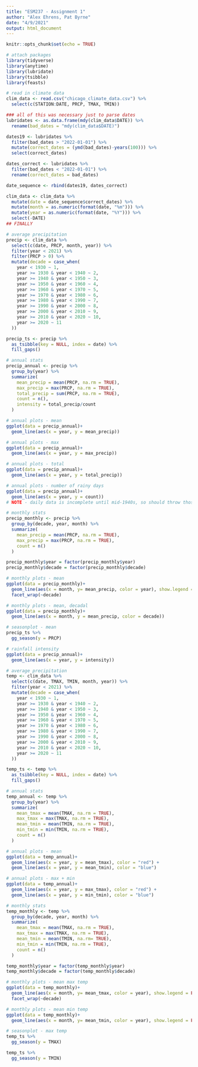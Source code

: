 ```yaml
---
title: "ESM237 - Assignment 1"
author: "Alex Ehrens, Pat Byrne"
date: "4/9/2021"
output: html_document
---
```


```r
knitr::opts_chunk$set(echo = TRUE)

# attach packages
library(tidyverse)
library(anytime)
library(lubridate)
library(tsibble)
library(feasts)
```

```r
# read in climate data
clim_data <- read.csv("chicago_climate_data.csv") %>% 
  select(c(STATION:DATE, PRCP, TMAX, TMIN))

### all of this was necessary just to parse dates
lubridates <- as.data.frame(mdy(clim_data$DATE)) %>% 
  rename(bad_dates = "mdy(clim_data$DATE)")

dates19 <- lubridates %>% 
  filter(bad_dates > "2022-01-01") %>% 
  mutate(correct_dates = (ymd(bad_dates)-years(100))) %>% 
  select(correct_dates)

dates_correct <- lubridates %>% 
  filter(bad_dates < "2022-01-01") %>% 
  rename(correct_dates = bad_dates)

date_sequence <- rbind(dates19, dates_correct)

clim_data <- clim_data %>% 
  mutate(date = date_sequence$correct_dates) %>% 
  mutate(month = as.numeric(format(date, "%m"))) %>% 
  mutate(year = as.numeric(format(date, "%Y"))) %>% 
  select(-DATE)
## FINALLY
```

```r
# average precipitation 
precip <- clim_data %>% 
  select(c(date, PRCP, month, year)) %>% 
  filter(year < 2021) %>%
  filter(PRCP > 0) %>% 
  mutate(decade = case_when(
    year < 1930 ~ 1,
    year >= 1930 & year < 1940 ~ 2,
    year >= 1940 & year < 1950 ~ 3,
    year >= 1950 & year < 1960 ~ 4,
    year >= 1960 & year < 1970 ~ 5,
    year >= 1970 & year < 1980 ~ 6,
    year >= 1980 & year < 1990 ~ 7,
    year >= 1990 & year < 2000 ~ 8,
    year >= 2000 & year < 2010 ~ 9,
    year >= 2010 & year < 2020 ~ 10,
    year >= 2020 ~ 11
  ))

precip_ts <- precip %>% 
  as_tsibble(key = NULL, index = date) %>% 
  fill_gaps()

# annual stats
precip_annual <- precip %>% 
  group_by(year) %>% 
  summarize(
    mean_precip = mean(PRCP, na.rm = TRUE),
    max_precip = max(PRCP, na.rm = TRUE),
    total_precip = sum(PRCP, na.rm = TRUE),
    count = n(),
    intensity = total_precip/count
  )

# annual plots - mean
ggplot(data = precip_annual)+
  geom_line(aes(x = year, y = mean_precip))

# annual plots - max
ggplot(data = precip_annual)+
  geom_line(aes(x = year, y = max_precip))

# annual plots - total
ggplot(data = precip_annual)+
  geom_line(aes(x = year, y = total_precip))

# annual plots - number of rainy days
ggplot(data = precip_annual)+
  geom_line(aes(x = year, y = count))
# NOTE - daily data is incomplete until mid-1940s, so should throw those years out for total count analysis

# monthly stats
precip_monthly <- precip %>% 
  group_by(decade, year, month) %>% 
  summarize(
    mean_precip = mean(PRCP, na.rm = TRUE),
    max_precip = max(PRCP, na.rm = TRUE),
    count = n()
  )

precip_monthly$year = factor(precip_monthly$year)
precip_monthly$decade = factor(precip_monthly$decade)

# monthly plots - mean
ggplot(data = precip_monthly)+
  geom_line(aes(x = month, y= mean_precip, color = year), show.legend = FALSE)+
  facet_wrap(~decade)

# monthly plots - mean, decadal
ggplot(data = precip_monthly)+
  geom_line(aes(x = month, y = mean_precip, color = decade))

# seasonplot - mean
precip_ts %>% 
  gg_season(y = PRCP)

# rainfall intensity
ggplot(data = precip_annual)+
  geom_line(aes(x = year, y = intensity))

```

```r
# average precipitation 
temp <- clim_data %>% 
  select(c(date, TMAX, TMIN, month, year)) %>% 
  filter(year < 2021) %>% 
  mutate(decade = case_when(
    year < 1930 ~ 1,
    year >= 1930 & year < 1940 ~ 2,
    year >= 1940 & year < 1950 ~ 3,
    year >= 1950 & year < 1960 ~ 4,
    year >= 1960 & year < 1970 ~ 5,
    year >= 1970 & year < 1980 ~ 6,
    year >= 1980 & year < 1990 ~ 7,
    year >= 1990 & year < 2000 ~ 8,
    year >= 2000 & year < 2010 ~ 9,
    year >= 2010 & year < 2020 ~ 10,
    year >= 2020 ~ 11
  ))

temp_ts <- temp %>% 
  as_tsibble(key = NULL, index = date) %>%
  fill_gaps()

# annual stats
temp_annual <- temp %>% 
  group_by(year) %>% 
  summarize(
    mean_tmax = mean(TMAX, na.rm = TRUE),
    max_tmax = max(TMAX, na.rm = TRUE),
    mean_tmin = mean(TMIN, na.rm = TRUE),
    min_tmin = min(TMIN, na.rm = TRUE),
    count = n()
  )

# annual plots - mean
ggplot(data = temp_annual)+
  geom_line(aes(x = year, y = mean_tmax), color = "red") +
  geom_line(aes(x = year, y = mean_tmin), color = "blue")

# annual plots - max + min
ggplot(data = temp_annual)+
  geom_line(aes(x = year, y = max_tmax), color = "red") +
  geom_line(aes(x = year, y = min_tmin), color = "blue")

# monthly stats
temp_monthly <- temp %>% 
  group_by(decade, year, month) %>% 
  summarize(
    mean_tmax = mean(TMAX, na.rm = TRUE),
    max_tmax = max(TMAX, na.rm = TRUE),
    mean_tmin = mean(TMIN, na.rm= TRUE),
    min_tmin = min(TMIN, na.rm = TRUE),
    count = n()
  )

temp_monthly$year = factor(temp_monthly$year)
temp_monthly$decade = factor(temp_monthly$decade)

# monthly plots - mean max temp
ggplot(data = temp_monthly)+
  geom_line(aes(x = month, y= mean_tmax, color = year), show.legend = FALSE)+
  facet_wrap(~decade)

# monthly plots - mean min temp
ggplot(data = temp_monthly)+
  geom_line(aes(x = month, y= mean_tmin, color = year), show.legend = FALSE)

# seasonplot - max temp
temp_ts %>% 
  gg_season(y = TMAX)

temp_ts %>% 
  gg_season(y = TMIN)
```


